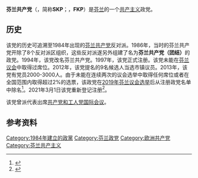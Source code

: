 {{about|1994年定名为“芬兰共产党”的政党|存在于1918年–1992年的芬兰共产党|芬兰共产党}}
{{Infobox political party
| name = 芬兰共产党
| lang1 = [[芬兰语|芬兰语]]
| name_lang1 = Suomen Kommunistinen Puolue
| lang2 = [[瑞典语|瑞典语]]
| name_lang2 = Finlands kommunistiska parti
| logo = Suomen Kommunistisen Puolueen (1994) tunnus.png
| colorcode = red
| abbreviation = SKP
| chairman = Juha-Pekka Väisänen
| founded = 1984 (SKP 组织)<br/>1986 (SKP 团结)<br/>1994 (新 SKP)<br/>1997 (注册)
| split = [[芬兰共产党|芬兰共产党]]
| ideology = [[共产主义|共产主义]]<br>[[马克思主义|马克思主义]]
| headquarters = {{FIN}}[[赫尔辛基|赫尔辛基]]
| newspaper = Tiedonantaja
| membership_year = 2013
| membership = 2,000-3,000<ref>[http://skp.fi/english.php?juttu=243 Facts about CPF] {{Wayback|url=http://skp.fi/english.php?juttu=243 |date=20070927212320 }} (SKP 2010)</ref>
| european = [[歐洲左派黨|歐洲左派黨]]
| international = 
| europarl = 
| colors = [[红色|红色]]、[[金色|金色]]
| seats1_title = [[芬蘭議會|芬蘭議會]]<br/><small>（2019年）</small>
| seats1 = {{Composition bar|0|200|hex={{Communist Party of Finland (1994)/meta/color}}}}
| seats2_title = [[欧洲议会|欧洲议会]]<br/><small>（2019年）</small>
| seats2 = {{Composition bar|0|13|hex={{Communist Party of Finland (1994)/meta/color}}}}
| seats3_title = [[芬兰市镇|市镇议会]]<ref name="KV2021"/><br/><small>（2021年）</small>
| seats3 = {{Composition bar|0|8599|hex={{Communist Party of Finland (1994)/meta/color}}}}
| website = 
| country = 芬兰
|position=[[左翼|左翼]]}}
{{共产党}}
'''芬兰共产党'''（{{lang-fi|Suomen Kommunistinen Puolue}}，简称'''SKP'''；{{lang-sv|Finlands kommunistiska parti}}，'''FKP'''）是[[芬兰|芬兰]]的一个[[共产主义|共产主义]]政党。

== 历史 ==
该党的历史可追溯至1984年出现的[[芬兰共产党|芬兰共产党]]反对派。1986年，当时的芬兰共产党开除了8个反对派区组织，这些反对派遂另外组建了名为'''芬兰共产党（团结）'''的政党。1994年，该党改名芬兰共产党。1997年，该党正式注册。该党未能在[[芬兰议会|芬兰议会]]中取得过席位。2012年，该党提名的9名候选人当选市镇议员。2013年，该党有党员2000-3000人。由于未能在连续两次的议会选举中取得任何席位或者在全国范围内取得超过2%的选票，该政党在[[2019年芬兰议会选举|2019年芬兰议会选举]]后从注册政党名单中除名<ref name="2p_pois">{{cite web | url = https://vaalit.fi/fi/artikkeli/-/asset_publisher/1410853/kaksi-puoluetta-poistettiin-puoluerekisterista | title = Kaksi puoluetta poistettiin puoluerekisteristä | language = fi | publisher = Oikeusministeriö | date = 2019-06-03 | accessdate = 2019-06-15 | archive-date = 2019-06-03 | archive-url = https://web.archive.org/web/20190603150501/https://vaalit.fi/fi/artikkeli/-/asset_publisher/1410853/kaksi-puoluetta-poistettiin-puoluerekisterista | dead-url = no }}</ref>。2021年3月1日该党重新登记注册<ref name="rp">{{cite web | url = https://vaalit.fi/fi/rekisteroidyt-puolueet | title = Rekisteröidyt puolueet | quote = 芬兰注册政党名单 | language = fi | publisher = vaalit.fi | date = 2021-04-01 | accessdate = 2021-04-20 | archive-date = 2021-04-03 | archive-url = https://web.archive.org/web/20210403222949/https://vaalit.fi/fi/rekisteroidyt-puolueet | dead-url = no }}</ref>。

该党曾派代表出席[[共产党和工人党国际会议|共产党和工人党国际会议]]。

==参考资料==
{{Reflist|30em|refs=
<ref name="KV2021">{{cite web | url = https://tulospalvelu.vaalit.fi/KV-2021/fi/tulos_kokomaa.html | title = Kuntavaalit 2021 / Tulokset / Koko maa | language = fi | publisher = Oikeusministeriö - Tieto- ja tulospalvelu | date = 2021-06-16 | accessdate = 2021-06-18 | archive-date = 2021-06-27 | archive-url = https://web.archive.org/web/20210627154059/https://tulospalvelu.vaalit.fi/KV-2021/fi/tulos_kokomaa.html | dead-url = no }}</ref>
}}

{{芬兰政党}}
{{欧洲议会左翼党派}}
{{欧洲的共产党}}
[[Category:1984年建立的政黨|Category:1984年建立的政黨]]
[[Category:芬兰政党|Category:芬兰政党]]
[[Category:欧洲共产党|Category:欧洲共产党]]
[[Category:芬兰共产主义|Category:芬兰共产主义]]